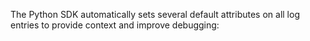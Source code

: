 The Python SDK automatically sets several default attributes on all log entries to provide context and improve debugging:

<Include name="logs/default-attributes/core.mdx" />

<Include name="logs/default-attributes/message-template/python.mdx" />

<Include name="logs/default-attributes/user.mdx" />

<Include name="logs/default-attributes/server.mdx" />